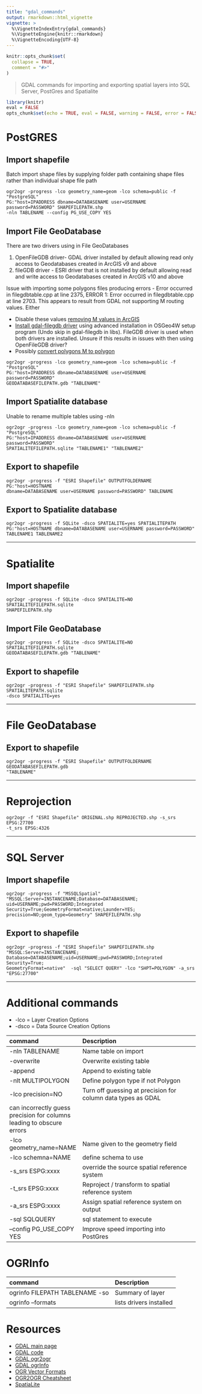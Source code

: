 ```yaml
---
title: "gdal_commands"
output: rmarkdown::html_vignette
vignette: >
  %\VignetteIndexEntry{gdal_commands}
  %\VignetteEngine{knitr::rmarkdown}
  %\VignetteEncoding{UTF-8}
---
```


```r
knitr::opts_chunk$set(
  collapse = TRUE,
  comment = "#>"
)
```

> GDAL commands for importing and exporting spatial layers into SQL Server, PostGres and Spatialite

```r
library(knitr)
eval = FALSE
opts_chunk$set(echo = TRUE, eval = FALSE, warning = FALSE, error = FALSE, comment = NA)
```

# PostGRES

## Import shapefile
Batch import shape files by supplying folder path containing shape files rather than individual shape file path
```
ogr2ogr -progress -lco geometry_name=geom -lco schema=public -f "PostgreSQL" 
PG:"host=IPADDRESS dbname=DATABASENAME user=USERNAME password=PASSWORD" SHAPEFILEPATH.shp 
-nln TABLENAME --config PG_USE_COPY YES
```

## Import File GeoDatabase
There are two drivers using in File GeoDatabases

1. OpenFileGDB driver- GDAL driver installed by default allowing read only access to Geodatabases created in ArcGIS v9 and above
1. fileGDB driver - ESRI driver that is not installed by default allowing read and write access to Geodatabases created in ArcGIS v10 and above

Issue with importing some polygons files producing errors - Error occurred in filegdbtable.cpp at line 2375, ERROR 1: Error occurred in filegdbtable.cpp at line 2703. This appears to result from GDAL not supporting M routing values. Either

* Disable these values [removing M values in ArcGIS](http://support.esri.com/technical-article/000010389)
* [Install gdal-filegdb driver](http://gis.stackexchange.com/questions/26285/file-geodatabase-gdb-support-in-qgis) using advanced installation in OSGeo4W setup program (Undo skip in gdal-filegdb in libs). FileGDB driver is used when both drivers are installed. Unsure if this results in issues with then using OpenFileGDB driver?
* Possibly [convert polygons M to polygon](http://gis.stackexchange.com/questions/109626/qgis-convert-polygon-m-to-polygon) 

```
ogr2ogr -progress -lco geometry_name=geom -lco schema=public -f "PostgreSQL" 
PG:"host=IPADDRESS dbname=DATABASENAME user=USERNAME password=PASSWORD" 
GEODATABASEFILEPATH.gdb "TABLENAME"
```

## Import Spatialite database
Unable to rename multiple tables using -nln
```
ogr2ogr -progress -lco geometry_name=geom -lco schema=public -f "PostgreSQL" 
PG:"host=IPADDRESS dbname=DATABASENAME user=USERNAME password=PASSWORD" 
SPATIALITEFILEPATH.sqlite "TABLENAME1" "TABLENAME2" 
```

## Export to shapefile
```
ogr2ogr -progress -f "ESRI Shapefile" OUTPUTFOLDERNAME PG:"host=HOSTNAME 
dbname=DATABASENAME user=USERNAME password=PASSWORD" TABLENAME
```

## Export to Spatialite database
```
ogr2ogr -progress -f SQLite -dsco SPATIALITE=yes SPATIALITEPATH  
PG:"host=HOSTNAME dbname=DATABASENAME user=USERNAME password=PASSWORD" 
TABLENAME1 TABLENAME2
```
*** 

# Spatialite

## Import shapefile
```
ogr2ogr -progress -f SQLite -dsco SPATIALITE=NO SPATIALITEFILEPATH.sqlite 
SHAPEFILEPATH.shp
```

## Import File GeoDatabase
```
ogr2ogr -progress -f SQLite -dsco SPATIALITE=NO SPATIALITEFILEPATH.sqlite
GEODATABASEFILEPATH.gdb "TABLENAME"
```

## Export to shapefile
```
ogr2ogr -progress -f "ESRI Shapefile" SHAPEFILEPATH.shp SPATIALITEPATH.sqlite 
-dsco SPATIALITE=yes
```
*** 

# File GeoDatabase

## Export to shapefile
```
ogr2ogr -progress -f "ESRI Shapefile" OUTPUTFOLDERNAME GEODATABASEFILEPATH.gdb
"TABLENAME"
```
***

# Reprojection

```
ogr2ogr -f "ESRI Shapefile" ORIGINAL.shp REPROJECTED.shp -s_srs EPSG:27700 
-t_srs EPSG:4326
```
*** 

# SQL Server

## Import shapefile
```
ogr2ogr -progress -f "MSSQLSpatial" "MSSQL:Server=INSTANCENAME;Database=DATABASENAME;
uid=USERNAME;pwd=PASSWORD;Integrated Security=True;GeometryFormat=native;Launder=YES;
precision=NO;geom_type=Geometry" SHAPEFILEPATH.shp
```

## Export to shapefile
```
ogr2ogr -progress -f "ESRI Shapefile" SHAPEFILEPATH.shp "MSSQL:Server=INSTANCENAME;
Database=DATABASENAME;uid=USERNAME;pwd=PASSWORD;Integrated Security=True;
GeometryFormat=native"  -sql "SELECT QUERY" -lco "SHPT=POLYGON" -a_srs "EPSG:27700"
```
*** 

# Additional commands

* -lco = Layer Creation Options
* -dsco = Data Source Creation Options

| command | Description |
|:-------------------|:------------------------------------------------|
| -nln TABLENAME | Name table on import |
| -overwrite | Overwrite existing table |
| -append | Append to existing table |
| -nlt MULTIPOLYGON | Define polygon type if not Polygon |
| -lco precision=NO | Turn off guessing at precision for column data types as GDAL 
can incorrectly guess precision for columns leading to obscure errors |
| -lco geometry_name=NAME | Name given to the geometry field |
| -lco schemna=NAME | define schema to use |
| -s_srs ESPG:xxxx | override the source spatial reference system |
| -t_srs EPSG:xxxx | Reproject / transform to spatial reference system |
| -a_srs ESPG:xxxx | Assign spatial reference system on output |
| -sql SQLQUERY | sql statement to execute |
| --config PG_USE_COPY YES | Improve speed importing into PostGres |

# OGRInfo

| command | Description |
|:-------------------|:------------------------------------------------|
| ogrinfo FILEPATH TABLENAME -so | Summary of layer |
| ogrinfo --formats | lists drivers installed |

# Resources

* [GDAL main page](http://www.gdal.org/)
* [GDAL code](https://fossies.org/dox/gdal-2.1.2/index.html)
* [GDAL ogr2ogr](http://www.gdal.org/ogr2ogr.html)
* [GDAL ogrInfo](http://www.gdal.org/ogrinfo.html)
* [OGR Vector Formats](http://www.gdal.org/ogr_formats.html)
* [OGR2OGR Cheatsheet](http://www.bostongis.com/PrinterFriendly.aspx?content_name=ogr_cheatsheet)
* [SpatiaLite](http://trac.osgeo.org/postgis/wiki/SpatiaLite)
